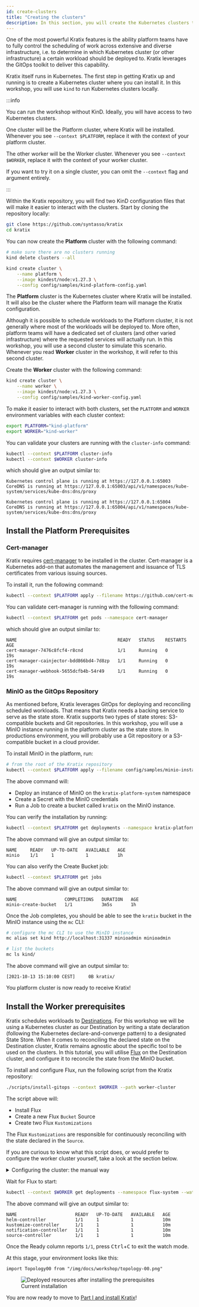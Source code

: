 ```yaml
---
id: create-clusters
title: "Creating the clusters"
description: In this section, you will create the Kubernetes clusters that will be used in the workshop. You will also configure the Worker to ensure it can run Kratix workloads.
---
```


One of the most powerful Kratix features is the ability platform teams have to fully control the scheduling of work across extensive and diverse infrastructure, i.e. to determine in which Kubernetes cluster (or other infrastructure) a certain workload should be deployed to. Kratix leverages the GitOps toolkit to deliver this capability.

Kratix itself runs in Kubernetes. The first step in getting Kratix up and running is to create a Kubernetes cluster where you can install it. In this workshop, you will use `kind` to run Kubernetes clusters locally.

:::info

You can run the workshop without KinD. Ideally, you will have access to two
Kubernetes clusters.

One cluster will be the Platform cluster, where Kratix will be installed.
Whenever you see `--context $PLATFORM`, replace it with the context of your
platform cluster.

The other worker will be the Worker cluster. Whenever you see `--context
$WORKER`, replace it with the context of your worker cluster.

If you want to try it on a single cluster, you can omit the `--context` flag and
argument entirely.

:::


Within the Kratix repository, you will find two KinD configuration files that will make it easier to interact with the clusters. Start by cloning the repository locally:

```bash
git clone https://github.com/syntasso/kratix
cd kratix
```

You can now create the **Platform** cluster with the following command:

```bash
# make sure there are no clusters running
kind delete clusters --all

kind create cluster \
    --name platform \
    --image kindest/node:v1.27.3 \
    --config config/samples/kind-platform-config.yaml
```

The **Platform** cluster is the Kubernetes cluster where Kratix will be installed. It will also be the cluster where the Platform team will manage the Kratix configuration.

Although it is possible to schedule workloads to the Platform cluster, it is not generally where most of the workloads will be deployed to.
More often, platform teams will have a dedicated set of clusters (and other varied infrastructure) where the requested services will actually run. In this workshop, you will use a second cluster to simulate this scenario. Whenever you read **Worker** cluster in the workshop, it will refer to this second cluster.

Create the **Worker** cluster with the following command:

```bash
kind create cluster \
    --name worker \
    --image kindest/node:v1.27.3 \
    --config config/samples/kind-worker-config.yaml
```

To make it easier to interact with both clusters, set the `PLATFORM` and `WORKER` environment variables with each cluster context:

```bash
export PLATFORM="kind-platform"
export WORKER="kind-worker"
```

You can validate your clusters are running with the `cluster-info` command:

```bash
kubectl --context $PLATFORM cluster-info
kubectl --context $WORKER cluster-info
```

which should give an output similar to:

```shell-session
Kubernetes control plane is running at https://127.0.0.1:65003
CoreDNS is running at https://127.0.0.1:65003/api/v1/namespaces/kube-system/services/kube-dns:dns/proxy

Kubernetes control plane is running at https://127.0.0.1:65004
CoreDNS is running at https://127.0.0.1:65004/api/v1/namespaces/kube-system/services/kube-dns:dns/proxy
```

## Install the Platform Prerequisites

### Cert-manager

Kratix requires [cert-manager](https://cert-manager.io/) to be installed in the cluster. Cert-manager is a Kubernetes add-on that automates the management and issuance of TLS certificates from various issuing sources.

To install it, run the following command:

```bash
kubectl --context $PLATFORM apply --filename https://github.com/cert-manager/cert-manager/releases/download/v1.15.0/cert-manager.yaml
```

You can validate cert-manager is running with the following command:

```bash
kubectl --context $PLATFORM get pods --namespace cert-manager
```

which should give an output similar to:

```shell-session
NAME                                      READY   STATUS    RESTARTS   AGE
cert-manager-7476c8fcf4-r8cnd             1/1     Running   0          19s
cert-manager-cainjector-bdd866bd4-7d8zp   1/1     Running   0          19s
cert-manager-webhook-5655dcfb4b-54r49     1/1     Running   0          19s
```

### MinIO as the GitOps Repository

As mentioned before, Kratix leverages GitOps for deploying and reconciling
scheduled workloads. That means that Kratix needs a backing service to serve as the state store. Kratix supports two types of state stores: S3-compatible buckets and Git repositories. In this workshop, you will use a MinIO instance running in the platform cluster as the state store. In productions environment, you will probably use a Git repository or a S3-compatible bucket in a cloud provider.

To install MinIO in the platform, run:

```bash
# from the root of the Kratix repository
kubectl --context $PLATFORM apply --filename config/samples/minio-install.yaml
```

The above command will:

- Deploy an instance of MinIO on the `kratix-platform-system` namespace
- Create a Secret with the MinIO credentials
- Run a Job to create a bucket called `kratix` on the MinIO instance. <br />

You can verify the installation by running:

```bash
kubectl --context $PLATFORM get deployments --namespace kratix-platform-system
```

The above command will give an output similar to:

```shell-session
NAME     READY   UP-TO-DATE   AVAILABLE   AGE
minio    1/1     1            1           1h
```

You can also verify the Create Bucket job:

```bash
kubectl --context $PLATFORM get jobs
```

The above command will give an output similar to:

```shell-session
NAME                  COMPLETIONS   DURATION   AGE
minio-create-bucket   1/1           3m5s       1h
```

Once the Job completes, you should be able to see the `kratix` bucket in the MinIO instance using the `mc` CLI:

```bash
# configure the mc CLI to use the MinIO instance
mc alias set kind http://localhost:31337 minioadmin minioadmin

# list the buckets
mc ls kind/
```

The above command will give an output similar to:

```shell-session
[2021-10-13 15:10:00 CEST]     0B kratix/
```

You platform cluster is now ready to receive Kratix!

## Install the Worker prerequisites

Kratix schedules workloads to
[Destinations](../../main/reference/destinations/intro). For this workshop we
will be using a Kubernetes cluster as our Destination by writing a state
declaration (following the Kubernetes declare-and-converge pattern) to a
designated State Store. When it comes to reconciling the declared state on the
Destination cluster, Kratix remains agnostic about the specific tool to be used
on the clusters. In this tutorial, you will utilise [Flux](https://fluxcd.io/)
on the Destination cluster, and configure it to reconcile the state from the
MinIO bucket.

To install and configure Flux, run the following script from the Kratix
repository:

```bash
./scripts/install-gitops --context $WORKER --path worker-cluster
```

The script above will:

- Install Flux
- Create a new Flux `Bucket` Source
- Create two Flux `Kustomizations`

The Flux `Kustomizations` are responsible for continuously reconciling with the state
declared in the `Source`.

If you are curious to know what this script does, or would prefer to configure the worker cluster yourself, take a look at the section below.


<details>
<summary>Configuring the cluster: the manual way</summary>

If you prefer to configure the worker cluster manually, follow the steps below.

Install Flux on the worker cluster:

```bash
kubectl --context $WORKER apply --filename https://github.com/fluxcd/flux2/releases/download/v2.0.0-rc.3/install.yaml
```

Next, Flux must be configured to read from the MinIO bucket. For that, you will create a new
Flux [Bucket Source](https://fluxcd.io/flux/components/source/buckets/),
together with a Secret containing the bucket credentials.

:::caution

You may notice that the value of the Bucket `endpoint` on the document below is
set to `172.18.0.2:31337`.

Flux now needs to access MinIO _across_ clusters, so you will need to use
an externally available endpoint.

`172.18.0.2` will often be the address of the platform cluster running on KinD.
You can confirm this address with the following command:

```bash
docker inspect platform-control-plane | grep '"IPAddress": "172' | awk -F '"' '{print $4}'
```

The above command will give an output similar to:

```shell-session
172.18.0.2
```

If the command above outputs a different IP, make sure to update the Bucket
configuration below accordingly.

The port part of the endpoint should always be 31337. Verify the NodePort of the
MinIO service in the platform cluster:

```bash
kubectl --context $PLATFORM get services minio --namespace kratix-platform-system
```

The above command will give an output similar to:

```shell-session
NAME    TYPE       CLUSTER-IP    EXTERNAL-IP   PORT(S)        AGE
minio   NodePort   10.96.45.28   <none>        80:31337/TCP   1h
```

:::

Create the Flux Source Bucket (and Secret):

```yaml
cat <<EOF | kubectl --context $WORKER apply -f -
---
apiVersion: v1
kind: Secret
metadata:
  name: minio-credentials
  namespace: flux-system
type: Opaque
stringData:
  accesskey: minioadmin
  secretkey: minioadmin
---
apiVersion: source.toolkit.fluxcd.io/v1beta1
kind: Bucket
metadata:
  name: kratix-bucket
  namespace: flux-system
spec:
  interval: 10s
  provider: generic
  bucketName: kratix
  endpoint: 172.18.0.2:31337 # make sure to read the caution box above
  insecure: true
  secretRef:
    name: minio-credentials
EOF
```

The above command will give an output similar to:

```shell-session
secret/minio-credentials created
bucket.source.toolkit.fluxcd.io/kratix-bucket created
```

This tutorial will not dive into details of how to configure Flux Sources, but please read on their
[documentation](https://fluxcd.io/flux/components/source/) if you are curious.

Once the Bucket Source is created, validate that Flux can reach the bucket:

```bash
kubectl --context $WORKER get buckets.source.toolkit.fluxcd.io --namespace flux-system
```

The above command will give an output similar to:

```shell-session
NAME            ENDPOINT           AGE     READY   STATUS
kratix-bucket   172.18.0.2:31337   1h      True    stored artifact: revision 'sha256:some-sha'
```

Next, you must tell Flux what to do with this Source. Flux does continuous
delivery through the [Kustomize
Controller](https://fluxcd.io/flux/components/kustomize/). You can define a Flux
`Kustomization` that watches for a Source and reconciles on events.

Create the Flux Kustomizations:

```yaml
cat <<EOF | kubectl --context $WORKER apply --filename -
---
apiVersion: kustomize.toolkit.fluxcd.io/v1
kind: Kustomization
metadata:
  name: kratix-workload-dependencies
  namespace: flux-system
spec:
  interval: 8s
  prune: true
  sourceRef:
    kind: Bucket
    name: kratix-bucket
  path: ./worker-cluster/dependencies
---
apiVersion: kustomize.toolkit.fluxcd.io/v1
kind: Kustomization
metadata:
  name: kratix-workload-resources
  namespace: flux-system
spec:
  interval: 3s
  prune: true
  dependsOn:
  - name: kratix-workload-dependencies
  sourceRef:
    kind: Bucket
    name: kratix-bucket
  path: ./worker-cluster/resources
EOF
```

The above command will give an output similar to:

```shell-session
kustomization.kustomize.toolkit.fluxcd.io/kratix-workload-dependencies created
kustomization.kustomize.toolkit.fluxcd.io/kratix-workload-resources created
```

You will notice that there are two Kustomizations created. When scheduling
workloads, Kratix will separate the documents based on their GVK (Group, Version,
Kind):

- All dependencies (i.e. the Custom Resource Definition as defined
  [here](https://kubernetes.io/docs/reference/generated/kubernetes-api/v1.27/#customresourcedefinition-v1-apiextensions-k8s-io))
  will be written to a specific `dependencies` path within the State Store.
- All other documents will be written to a specific `resources` path within the
  State Store.

Later when you register the cluster as a Destination, Kratix will use the cluster's `namespace`
and `name` to build the full path for that cluster within the State Store.

The first Kustomization above is for dependencies (CRDs), while the second is for the other
resources (note the `spec.path`). You can also note that the
`kratix-workload-resources` depends on the `kratix-workload-dependencies`. That's to
avoid failures when a resource documents uses a GVK being defined by a CRD
document.

For further details on the naming convention for the buckets and paths, check
the [documentation](../../main/reference/statestore/intro). For more on
Kustomizations, check [the Flux docs
page](https://fluxcd.io/flux/components/kustomize/kustomization/)

</details>

Wait for Flux to start:

```bash
kubectl --context $WORKER get deployments --namespace flux-system --watch
```

The above command will give an output similar to:

```shell-session
NAME                      READY   UP-TO-DATE   AVAILABLE   AGE
helm-controller           1/1     1            1           10m
kustomize-controller      1/1     1            1           10m
notification-controller   1/1     1            1           10m
source-controller         1/1     1            1           10m
```

Once the Ready column reports `1/1`, press <kbd>Ctrl</kbd>+<kbd>C</kbd> to
exit the watch mode.

At this stage, your environment looks like this:

```mdx-code-block
import Topology00 from "/img/docs/workshop/topology-00.png"
```

<figure class="diagram">
  <img class="medium" src={Topology00} alt="Deployed resources after installing the prerequisites" />

  <figcaption>Current installation</figcaption>
</figure>

You are now ready to move to [Part I and install Kratix](../part-i/intro)!
